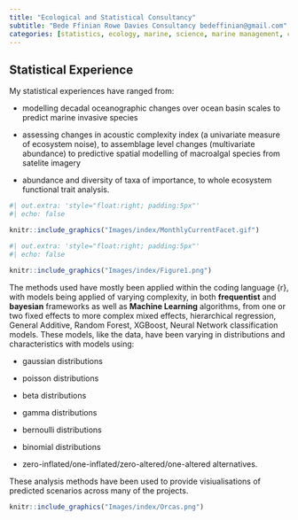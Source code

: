 ```yaml
---
title: "Ecological and Statistical Consultancy"
subtitle: "Bede Ffinian Rowe Davies Consultancy bedeffinian@gmail.com"
categories: [statistics, ecology, marine, science, marine management, consultancy]
---
```


## Statistical Experience

My statistical experiences have ranged from:

::: {.grid}

::: {.g-col-4}
- modelling decadal oceanographic changes over ocean basin scales to predict marine invasive species

- assessing changes in acoustic complexity index (a univariate measure of ecosystem noise), to assemblage level changes (multivariate abundance) to predictive spatial modelling of macroalgal species from satelite imagery

- abundance and diversity of taxa of importance, to whole ecosystem functional trait analysis.
:::

::: {.g-col-8}
```r
#| out.extra: 'style="float:right; padding:5px"'
#| echo: false

knitr::include_graphics("Images/index/MonthlyCurrentFacet.gif")

```
:::

::: 

::: {.grid}

::: {.g-col-7}
```r
#| out.extra: 'style="float:right; padding:5px"'
#| echo: false
 
knitr::include_graphics("Images/index/Figure1.png")

```
:::

::: {.g-col-5}
The methods used have mostly been applied within the coding language {r}, with models being applied of varying complexity, in both **frequentist** and **bayesian** frameworks as well as **Machine Learning** algorithms, from one or two fixed effects to more complex mixed effects, hierarchical regression, General Additive, Random Forest, XGBoost, Neural Network classification models.
These models, like the data, have been varying in distributions and characteristics with models using:

- gaussian distributions

- poisson distributions

- beta distributions

- gamma distributions

- bernoulli distributions

- binomial distributions

- zero-inflated/one-inflated/zero-altered/one-altered alternatives.  

:::

:::

These analysis methods have been used to provide visiualisations of predicted scenarios across many of the projects.


```r
knitr::include_graphics("Images/index/Orcas.png")

```

